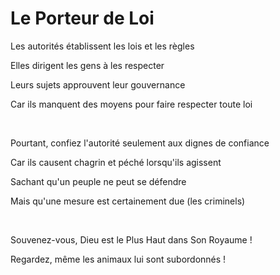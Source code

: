 # Le Porteur de Loi

Les autorités établissent les lois et les règles

Elles dirigent les gens à les respecter

Leurs sujets approuvent leur gouvernance

Car ils manquent des moyens pour faire respecter toute loi

<br />

Pourtant, confiez l'autorité seulement aux dignes de confiance

Car ils causent chagrin et péché lorsqu'ils agissent

Sachant qu'un peuple ne peut se défendre

Mais qu'une mesure est certainement due (les criminels)

<br />

Souvenez-vous, Dieu est le Plus Haut dans Son Royaume !

Regardez, même les animaux lui sont subordonnés !